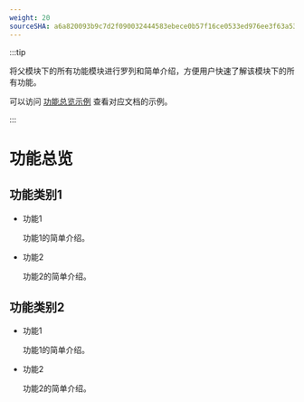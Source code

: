 ```yaml
---
weight: 20
sourceSHA: a6a820093b9c7d2f090032444583ebece0b57f16ce0533ed976ee3f63a530bab
---
```


:::tip

将父模块下的所有功能模块进行罗列和简单介绍，方便用户快速了解该模块下的所有功能。

可以访问 [功能总览示例](https://product-doc-guide.alauda.cn/template/features_overview/example.html) 查看对应文档的示例。

:::

# 功能总览

## 功能类别1

- 功能1

  功能1的简单介绍。

- 功能2

  功能2的简单介绍。

## 功能类别2

- 功能1

  功能1的简单介绍。

- 功能2

  功能2的简单介绍。
